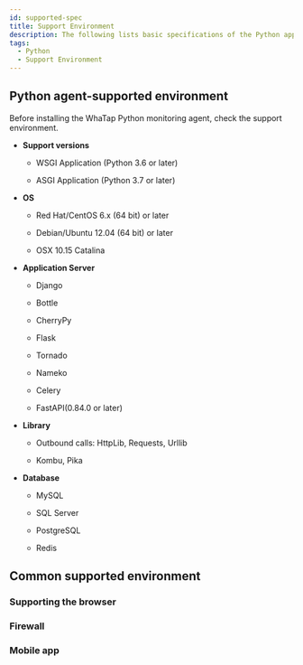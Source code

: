 ```yaml
---
id: supported-spec
title: Support Environment
description: The following lists basic specifications of the Python application server on which the WhaTap monitoring service operates.
tags:
  - Python
  - Support Environment
---
```


## Python agent-supported environment

Before installing the WhaTap Python monitoring agent, check the support environment.

- **Support versions**

  - WSGI Application (Python 3.6 or later)

  - ASGI Application (Python 3.7 or later)

- **OS**

  - Red Hat/CentOS 6.x (64 bit) or later

  - Debian/Ubuntu 12.04 (64 bit) or later

  - OSX 10.15 Catalina

- **Application Server**

  - Django

  - Bottle

  - CherryPy

  - Flask

  - Tornado

  - Nameko

  - Celery

  - FastAPI(0.84.0 or later)

- **Library**

  - Outbound calls: HttpLib, Requests, Urllib

  - Kombu, Pika

- **Database**

  - MySQL

  - SQL Server

  - PostgreSQL

  - Redis

## Common supported environment

### Supporting the browser


<Supportedbrowser />

### Firewall


<Proxy /> 

### Mobile app


<Mobileapp />  
